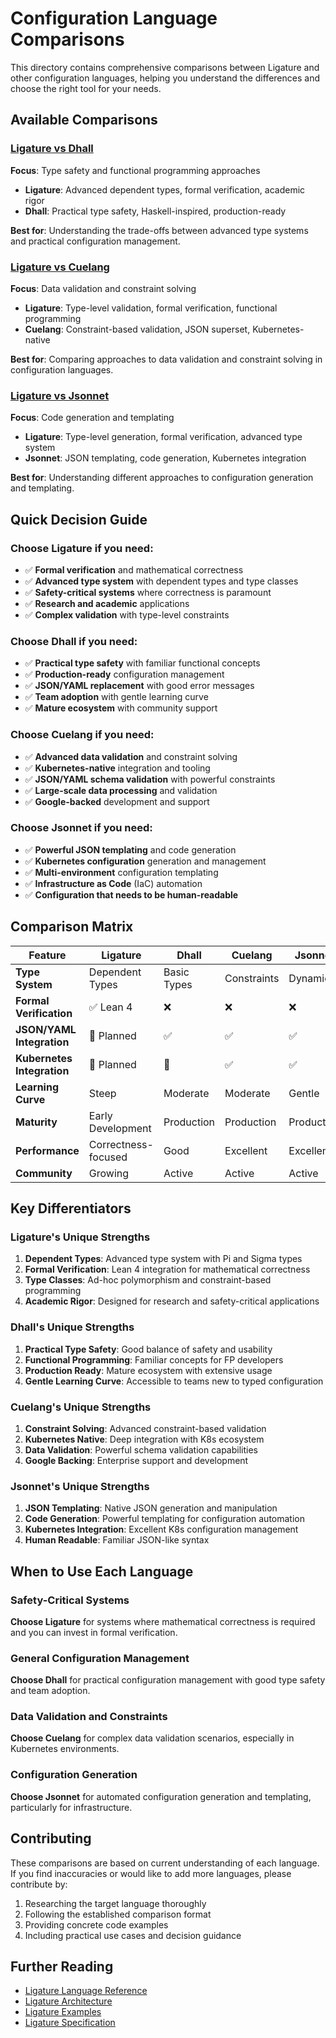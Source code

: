 # Configuration Language Comparisons

This directory contains comprehensive comparisons between Ligature and other configuration languages, helping you understand the differences and choose the right tool for your needs.

## Available Comparisons

### [Ligature vs Dhall](ligature-vs-dhall.md)

**Focus**: Type safety and functional programming approaches

- **Ligature**: Advanced dependent types, formal verification, academic rigor
- **Dhall**: Practical type safety, Haskell-inspired, production-ready

**Best for**: Understanding the trade-offs between advanced type systems and practical configuration management.

### [Ligature vs Cuelang](ligature-vs-cuelang.md)

**Focus**: Data validation and constraint solving

- **Ligature**: Type-level validation, formal verification, functional programming
- **Cuelang**: Constraint-based validation, JSON superset, Kubernetes-native

**Best for**: Comparing approaches to data validation and constraint solving in configuration languages.

### [Ligature vs Jsonnet](ligature-vs-jsonnet.md)

**Focus**: Code generation and templating

- **Ligature**: Type-level generation, formal verification, advanced type system
- **Jsonnet**: JSON templating, code generation, Kubernetes integration

**Best for**: Understanding different approaches to configuration generation and templating.

## Quick Decision Guide

### Choose Ligature if you need:

- ✅ **Formal verification** and mathematical correctness
- ✅ **Advanced type system** with dependent types and type classes
- ✅ **Safety-critical systems** where correctness is paramount
- ✅ **Research and academic** applications
- ✅ **Complex validation** with type-level constraints

### Choose Dhall if you need:

- ✅ **Practical type safety** with familiar functional concepts
- ✅ **Production-ready** configuration management
- ✅ **JSON/YAML replacement** with good error messages
- ✅ **Team adoption** with gentle learning curve
- ✅ **Mature ecosystem** with community support

### Choose Cuelang if you need:

- ✅ **Advanced data validation** and constraint solving
- ✅ **Kubernetes-native** integration and tooling
- ✅ **JSON/YAML schema validation** with powerful constraints
- ✅ **Large-scale data processing** and validation
- ✅ **Google-backed** development and support

### Choose Jsonnet if you need:

- ✅ **Powerful JSON templating** and code generation
- ✅ **Kubernetes configuration** generation and management
- ✅ **Multi-environment** configuration templating
- ✅ **Infrastructure as Code** (IaC) automation
- ✅ **Configuration that needs to be human-readable**

## Comparison Matrix

| Feature                    | Ligature            | Dhall       | Cuelang     | Jsonnet    |
| -------------------------- | ------------------- | ----------- | ----------- | ---------- |
| **Type System**            | Dependent Types     | Basic Types | Constraints | Dynamic    |
| **Formal Verification**    | ✅ Lean 4           | ❌          | ❌          | ❌         |
| **JSON/YAML Integration**  | 🔄 Planned          | ✅          | ✅          | ✅         |
| **Kubernetes Integration** | 🔄 Planned          | 🔄          | ✅          | ✅         |
| **Learning Curve**         | Steep               | Moderate    | Moderate    | Gentle     |
| **Maturity**               | Early Development   | Production  | Production  | Production |
| **Performance**            | Correctness-focused | Good        | Excellent   | Excellent  |
| **Community**              | Growing             | Active      | Active      | Active     |

## Key Differentiators

### Ligature's Unique Strengths

1. **Dependent Types**: Advanced type system with Pi and Sigma types
2. **Formal Verification**: Lean 4 integration for mathematical correctness
3. **Type Classes**: Ad-hoc polymorphism and constraint-based programming
4. **Academic Rigor**: Designed for research and safety-critical applications

### Dhall's Unique Strengths

1. **Practical Type Safety**: Good balance of safety and usability
2. **Functional Programming**: Familiar concepts for FP developers
3. **Production Ready**: Mature ecosystem with extensive usage
4. **Gentle Learning Curve**: Accessible to teams new to typed configuration

### Cuelang's Unique Strengths

1. **Constraint Solving**: Advanced constraint-based validation
2. **Kubernetes Native**: Deep integration with K8s ecosystem
3. **Data Validation**: Powerful schema validation capabilities
4. **Google Backing**: Enterprise support and development

### Jsonnet's Unique Strengths

1. **JSON Templating**: Native JSON generation and manipulation
2. **Code Generation**: Powerful templating for configuration automation
3. **Kubernetes Integration**: Excellent K8s configuration management
4. **Human Readable**: Familiar JSON-like syntax

## When to Use Each Language

### Safety-Critical Systems

**Choose Ligature** for systems where mathematical correctness is required and you can invest in formal verification.

### General Configuration Management

**Choose Dhall** for practical configuration management with good type safety and team adoption.

### Data Validation and Constraints

**Choose Cuelang** for complex data validation scenarios, especially in Kubernetes environments.

### Configuration Generation

**Choose Jsonnet** for automated configuration generation and templating, particularly for infrastructure.

## Contributing

These comparisons are based on current understanding of each language. If you find inaccuracies or would like to add more languages, please contribute by:

1. Researching the target language thoroughly
2. Following the established comparison format
3. Providing concrete code examples
4. Including practical use cases and decision guidance

## Further Reading

- [Ligature Language Reference](../user-guide/core-language/language-reference.md)
- [Ligature Architecture](../architecture/)
- [Ligature Examples](../../examples/)
- [Ligature Specification](../../engines/lean/spec/)
